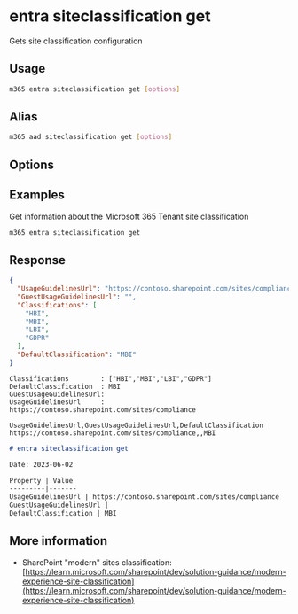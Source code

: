 
# entra siteclassification get

Gets site classification configuration

## Usage

```sh
m365 entra siteclassification get [options]
```

## Alias

```sh
m365 aad siteclassification get [options]
```

## Options

<Global />

## Examples

Get information about the Microsoft 365 Tenant site classification

```sh
m365 entra siteclassification get
```

## Response

<Tabs>
  <TabItem value="JSON">

  ```json
  {
    "UsageGuidelinesUrl": "https://contoso.sharepoint.com/sites/compliance",
    "GuestUsageGuidelinesUrl": "",
    "Classifications": [
      "HBI",
      "MBI",
      "LBI",
      "GDPR"
    ],
    "DefaultClassification": "MBI"
  }
  ```

  </TabItem>
  <TabItem value="Text">

  ```text
  Classifications        : ["HBI","MBI","LBI","GDPR"]
  DefaultClassification  : MBI
  GuestUsageGuidelinesUrl:
  UsageGuidelinesUrl     : https://contoso.sharepoint.com/sites/compliance
  ```

  </TabItem>
  <TabItem value="CSV">

  ```csv
  UsageGuidelinesUrl,GuestUsageGuidelinesUrl,DefaultClassification
  https://contoso.sharepoint.com/sites/compliance,,MBI
  ```

  </TabItem>
  <TabItem value="Markdown">

  ```md
  # entra siteclassification get

  Date: 2023-06-02

  Property | Value
  ---------|-------
  UsageGuidelinesUrl | https://contoso.sharepoint.com/sites/compliance
  GuestUsageGuidelinesUrl |
  DefaultClassification | MBI
  ```

  </TabItem>
</Tabs>

## More information

- SharePoint "modern" sites classification: [https://learn.microsoft.com/sharepoint/dev/solution-guidance/modern-experience-site-classification](https://learn.microsoft.com/sharepoint/dev/solution-guidance/modern-experience-site-classification)
